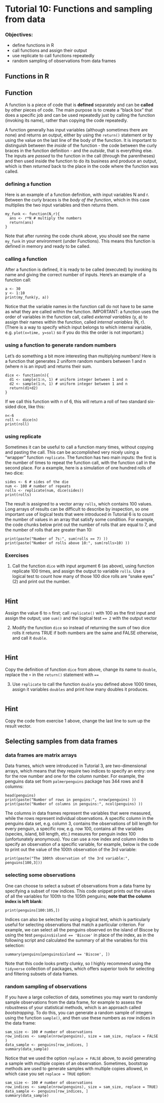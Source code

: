 # Tutorial 10: Functions and sampling from data {.unnumbered}

### Objectives:

-   define functions in R
-   call functions and assign their output
-   use replicate to call functions repeatedly
-   random sampling of observations from data frames

## Functions in R

::: callout-tip
## Function

A function is a piece of code that is **defined** separately and can be **called** by other pieces of code. The main purpose is to create a "black box" that does a specific job and can be used repeatedly just by calling the function (invoking its name), rather than copying the code repeatedly.
:::

A function generally has input variables (although sometimes there are none) and returns an output, either by using the `return()` statement or by using the value on the last line of the body of the function. It is important to distinguish between the *inside* of the function - the code between the curly braces in the function definition - and the *outside*, that is everything else. The inputs are *passed* to the function in the call (through the parentheses) and then used inside the function to do its business and produce an output, which is then *returned* back to the place in the code where the function was called.

### defining a function

Here is an example of a function definition, with input variables N and r. Between the curly braces is the *body of the function*, which in this case multiplies the two input variables and then returns them.

```webr-r
my_funk <- function(N,r){ 
  ans <- r*N # multiply the numbers
  return(ans)
}
```

Note that after running the code chunk above, you should see the name `my_funk` in your environment (under Functions). This means this function is defined in memory and ready to be called.

### calling a function

After a function is defined, it is ready to be called (executed) by invoking its name and giving the correct number of inputs. Here's an example of a function call:

```webr-r
a <- 30
y <- 1:10
print(my_funk(y, a))
```

Notice that the variable names in the function call do not have to be same as what they are called within the function. IMPORTANT: a function uses the order of variables in the function call, called *external variables* (y, a) to assign their names within the function, called *internal variables* (N, r). (There is a way to specify which input belongs to which internal variable, e.g. `plot(x=time, y=sol)` so if you do this the order is not important.)

### using a function to generate random numbers

Let's do something a bit more interesting than multiplying numbers! Here is a function that generates 2 uniform random numbers between 1 and n (where n is an input) and returns their sum.

```webr-r
dice <- function(n){ 
  d1 <- sample(1:n, 1) # uniform integer between 1 and n
  d2 <- sample(1:n, 1) # uniform integer between 1 and n
  return(d1+d2)
}
```

If we call this function with n of 6, this will return a roll of two standard six-sided dice, like this:

```webr-r
n<-6
roll <- dice(n)
print(roll)
```

### using replicate

Sometimes it can be useful to call a function many times, without copying and pasting the call. This can be accomplished very nicely using a "wrapper" function `replicate`. The function has two main inputs: the first is the number of times to repeat the function call, with the function call in the second place. For a example, here is a simulation of one hundred rolls of two dice:

```webr-r
sides <- 6 # sides of the die
num <- 100 # number of repeats
rolls <- replicate(num, dice(sides))
print(rolls)
```

The result is assigned to a vector array `rolls`, which contains 100 values. Long arrays of results can be difficult to describe by inspection, so one important use of logical tests that were introduced in Tutorial 6 is to count the number of values in an array that satisfy some condition. For example, the code chunks below print out the number of rolls that are equal to 7, and the number of rolls that are greater than 10:

```webr-r
print(paste("Number of 7s:", sum(rolls == 7) ))
print(paste("Number of rolls above 10:", sum(rolls>10) ))  
```

### Exercises

1.  Call the function `dice` with input argument 6 (as above), using function replicate 100 times, and assign the output to variable `rolls`. Use a logical test to count how many of those 100 dice rolls are "snake eyes" (2) and print out the number.

```webr-r

```

::: {.callout-caution collapse="true"}
## Hint

Assign the value 6 to `n` first; call `replicate()` with 100 as the first input and assign the output; use `sum()` and the logical test `== 2` with the output vector
:::

2.  Modify the function `dice` so instead of returning the sum of two dice rolls it returns TRUE if both numbers are the same and FALSE otherwise, and call it `double`.

```webr-r

```

::: {.callout-caution collapse="true"}
## Hint

Copy the definition of function `dice` from above, change its name to `double`, replace the `+` in the `return()` statement with `==`
:::

3.  Use `replicate` to call the function `double` you defined above 1000 times, assign it variables `doubles` and print how many doubles it produces.

```webr-r

```

::: {.callout-caution collapse="true"}
## Hint

Copy the code from exercise 1 above, change the last line to sum up the result vector.
:::

## Selecting samples from data frames

### data frames are matrix arrays

Data frames, which were introduced in Tutorial 3, are two-dimensional arrays, which means that they require two indices to specify an entry: one for the row number and one for the column number. For example, the penguins data set from `palmerpenguins` package has 344 rows and 8 columns:

```webr-r
head(penguins)
print(paste("Number of rows in penguins:", nrow(penguins) ))
print(paste("Number of columns in penguins:", ncol(penguins) ))  
```

The columns in data frames represent the variables that were measured, while the rows represent individual observations. A specific column in the penguins data set, e.g. column 3, contains the observations of bill length for every penguin, a specific row, e.g. row 100, contains all the variables (species, island, bill length, etc.) measures for penguin index 100 (unfortunately anonymous). You can use a row index and column index to specify an observation of a specific variable, for example, below is the code to print out the value of the 100th observation of the 3rd variable:

```webr-r
print(paste("The 100th observation of the 3rd variable:", penguins[100,3]))
```

### selecting some observations

One can choose to select a subset of observations from a data frame by specifying a subset of row indices. This code snippet prints out the values of all the variables for 100th to the 105th penguins; **note that the column index is left blank**:

```webr-r
print(penguins[100:105,])
```

Indices can also be selected by using a logical test, which is particularly useful for selecting observations that match a particular criterion. For example, we can select all the penguins observed on the island of Biscoe by using the test `penguins$island == 'Biscoe'` in place of the index, as in the following script and calculated the summary of all the variables for this selection:

```webr-r
summary(penguins[penguins$island == 'Biscoe', ])
```

Note that this code looks pretty clunky, so I highly recommend using the `tidyverse` collection of packages, which offers superior tools for selecting and filtering subsets of data frames.

### random sampling of observations

If you have a large collection of data, sometimes you may want to randomly sample observations from the data frame, for example to assess the robustness of your statistical methods, which is an approach called *bootstrapping*. To do this, you can generate a random sample of integers using the function `sample()`, and then use these numbers as row indices in the data frame:

```webr-r
sam_size <- 100 # number of observations
row_indices <- sample(nrow(penguins), size = sam_size, replace = FALSE )
data_sample <- penguins[row_indices, ]
summary(data_sample)
```

Notice that we used the option `replace = FALSE` above, to avoid generating a sample with multiple copies of an observation. Sometimes, bootstrap methods are used to generate samples with multiple copies allowed, in which case you set `replace = TRUE` option:

```webr-r
sam_size <- 100 # number of observations
row_indices <- sample(nrow(penguins), size = sam_size, replace = TRUE)
data_sample <- penguins[row_indices, ]
summary(data_sample)
```
